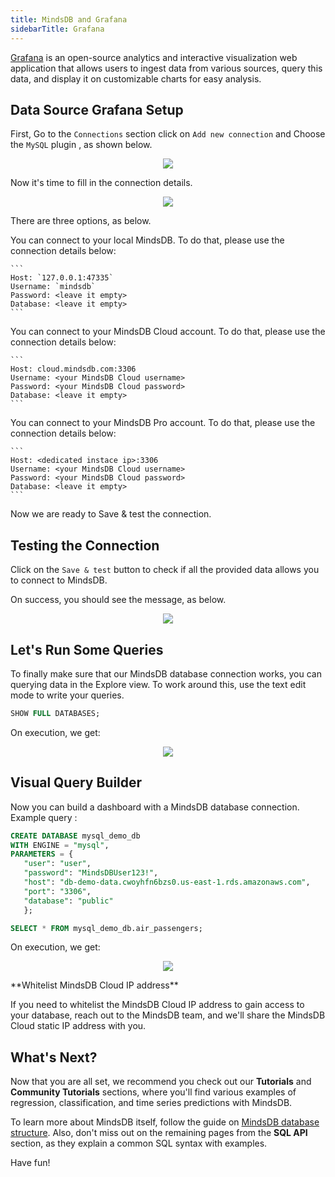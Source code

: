 ```yaml
---
title: MindsDB and Grafana
sidebarTitle: Grafana
---
```


[Grafana](https://grafana.com/) is an open-source analytics and interactive visualization web application
that allows users to ingest data from various sources, query this data, and display it on customizable charts for easy analysis. 

## Data Source Grafana Setup

First, Go to the `Connections` section click on `Add new connection` and Choose the `MySQL` plugin
, as shown below.

<p align="center">
  <img src="/assets/sql/grafana_1.png" />
</p>

Now it's time to fill in the connection details.

<p align="center">
  <img src="/assets/sql/grafana_2.png" />
</p>

There are three options, as below.

<Tabs>
  <Tab title="Local MindsDB">
    You can connect to your local MindsDB. To do that, please use the connection details below:
    
    ```
    Host: `127.0.0.1:47335`
    Username: `mindsdb`
    Password: <leave it empty>
    Database: <leave it empty>
    ```
  </Tab>
  <Tab title="MindsDB Cloud">
    You can connect to your MindsDB Cloud account. To do that, please use the connection details below:

    ```
    Host: cloud.mindsdb.com:3306
    Username: <your MindsDB Cloud username>
    Password: <your MindsDB Cloud password>
    Database: <leave it empty>
    ```

  </Tab>
  <Tab title="MindsDB Pro">
    You can connect to your MindsDB Pro account. To do that, please use the connection details below:

    ```
    Host: <dedicated instace ip>:3306
    Username: <your MindsDB Cloud username>
    Password: <your MindsDB Cloud password>
    Database: <leave it empty>
    ```

  </Tab>
</Tabs>

Now we are ready to Save & test the connection.

## Testing the Connection

Click on the `Save & test` button to check if all the provided data
allows you to connect to MindsDB.

On success, you should see the message, as below.

<p align="center">
  <img src="/assets/sql/grafana_3.png" />
</p>

## Let's Run Some Queries 

To finally make sure that our MindsDB database connection works, 
you can querying data in the Explore view. To work around this, use the text edit mode to write your queries.

```sql
SHOW FULL DATABASES;
```

On execution, we get:

<p align="center">
  <img src="/assets/sql/grafana_4.png" />
</p>

## Visual Query Builder

Now you can build a dashboard with a MindsDB database connection.
Example query :

```sql
CREATE DATABASE mysql_demo_db
WITH ENGINE = "mysql",
PARAMETERS = {
   "user": "user",
   "password": "MindsDBUser123!",
   "host": "db-demo-data.cwoyhfn6bzs0.us-east-1.rds.amazonaws.com",
   "port": "3306",
   "database": "public"
   };

SELECT * FROM mysql_demo_db.air_passengers;
```

On execution, we get:

<p align="center">
  <img src="/assets/sql/grafana_5.png" />
</p>

<Tip>
**Whitelist MindsDB Cloud IP address**

If you need to whitelist the MindsDB Cloud IP address to gain access to your
database, reach out to the MindsDB team, and we'll share the MindsDB Cloud
static IP address with you.

</Tip>

## What's Next?

Now that you are all set, we recommend you check out our **Tutorials** and
**Community Tutorials** sections, where you'll find various examples of
regression, classification, and time series predictions with MindsDB.

To learn more about MindsDB itself, follow the guide on
[MindsDB database structure](/sql/table-structure/). Also, don't miss out on the
remaining pages from the **SQL API** section, as they explain a common SQL
syntax with examples.

Have fun!
